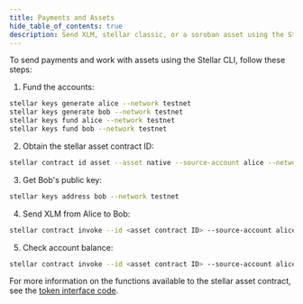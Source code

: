 ```yaml
---
title: Payments and Assets
hide_table_of_contents: true
description: Send XLM, stellar classic, or a soroban asset using the Stellar CLI.
---
```


To send payments and work with assets using the Stellar CLI, follow these steps:

1. Fund the accounts:

```bash
stellar keys generate alice --network testnet
stellar keys generate bob --network testnet
stellar keys fund alice --network testnet
stellar keys fund bob --network testnet
```

2. Obtain the stellar asset contract ID:

```bash
stellar contract id asset --asset native --source-account alice --network testnet
```

3. Get Bob's public key:

```bash
stellar keys address bob --network testnet
```

4. Send XLM from Alice to Bob:

```bash
stellar contract invoke --id <asset contract ID> --source-account alice --network testnet -- transfer --to <Bob ID> --from alice --amount 100
```

5. Check account balance:

```bash
stellar contract invoke --id <asset contract ID> --source-account alice --network testnet -- balance --id <account ID>
```

For more information on the functions available to the stellar asset contract, see the [token interface code](https://developers.stellar.org/docs/tokens/token-interface#code).